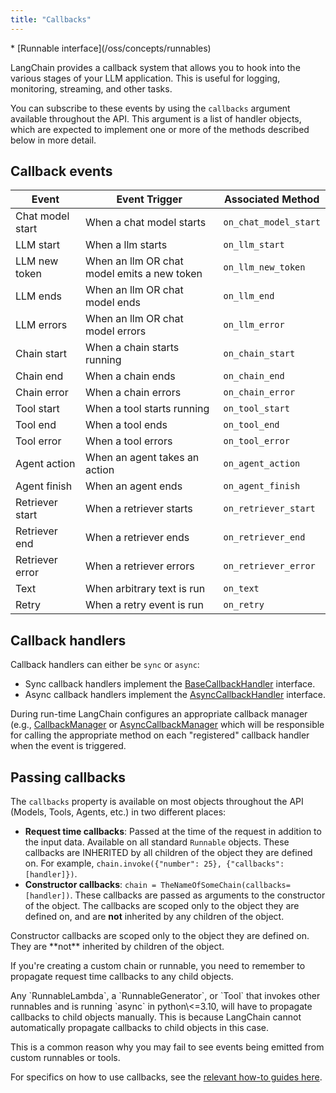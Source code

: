 ```yaml
---
title: "Callbacks"
---
```


<Note>
  * [Runnable interface](/oss/concepts/runnables)
</Note>

LangChain provides a callback system that allows you to hook into the various stages of your LLM application. This is useful for logging, monitoring, streaming, and other tasks.

You can subscribe to these events by using the `callbacks` argument available throughout the API. This argument is a list of handler objects, which are expected to implement one or more of the methods described below in more detail.

## Callback events

| Event            | Event Trigger                               | Associated Method     |
| ---------------- | ------------------------------------------- | --------------------- |
| Chat model start | When a chat model starts                    | `on_chat_model_start` |
| LLM start        | When a llm starts                           | `on_llm_start`        |
| LLM new token    | When an llm OR chat model emits a new token | `on_llm_new_token`    |
| LLM ends         | When an llm OR chat model ends              | `on_llm_end`          |
| LLM errors       | When an llm OR chat model errors            | `on_llm_error`        |
| Chain start      | When a chain starts running                 | `on_chain_start`      |
| Chain end        | When a chain ends                           | `on_chain_end`        |
| Chain error      | When a chain errors                         | `on_chain_error`      |
| Tool start       | When a tool starts running                  | `on_tool_start`       |
| Tool end         | When a tool ends                            | `on_tool_end`         |
| Tool error       | When a tool errors                          | `on_tool_error`       |
| Agent action     | When an agent takes an action               | `on_agent_action`     |
| Agent finish     | When an agent ends                          | `on_agent_finish`     |
| Retriever start  | When a retriever starts                     | `on_retriever_start`  |
| Retriever end    | When a retriever ends                       | `on_retriever_end`    |
| Retriever error  | When a retriever errors                     | `on_retriever_error`  |
| Text             | When arbitrary text is run                  | `on_text`             |
| Retry            | When a retry event is run                   | `on_retry`            |

## Callback handlers

Callback handlers can either be `sync` or `async`:

* Sync callback handlers implement the [BaseCallbackHandler](https://python.langchain.com/api_reference/core/callbacks/langchain_core.callbacks.base.BaseCallbackHandler.html) interface.
* Async callback handlers implement the [AsyncCallbackHandler](https://python.langchain.com/api_reference/core/callbacks/langchain_core.callbacks.base.AsyncCallbackHandler.html) interface.

During run-time LangChain configures an appropriate callback manager (e.g., [CallbackManager](https://python.langchain.com/api_reference/core/callbacks/langchain_core.callbacks.manager.CallbackManager.html) or [AsyncCallbackManager](https://python.langchain.com/api_reference/core/callbacks/langchain_core.callbacks.manager.AsyncCallbackManager.html) which will be responsible for calling the appropriate method on each "registered" callback handler when the event is triggered.

## Passing callbacks

The `callbacks` property is available on most objects throughout the API (Models, Tools, Agents, etc.) in two different places:

* **Request time callbacks**: Passed at the time of the request in addition to the input data. Available on all standard `Runnable` objects. These callbacks are INHERITED by all children of the object they are defined on. For example, `chain.invoke({"number": 25}, {"callbacks": [handler]})`.
* **Constructor callbacks**: `chain = TheNameOfSomeChain(callbacks=[handler])`. These callbacks are passed as arguments to the constructor of the object. The callbacks are scoped only to the object they are defined on, and are **not** inherited by any children of the object.

<Warning>
  Constructor callbacks are scoped only to the object they are defined on. They are **not** inherited by children of the object.
</Warning>

If you're creating a custom chain or runnable, you need to remember to propagate request time callbacks to any child objects.

<Info>
  Any `RunnableLambda`, a `RunnableGenerator`, or `Tool` that invokes other runnables and is running `async` in python\<=3.10, will have to propagate callbacks to child objects manually. This is because LangChain cannot automatically propagate callbacks to child objects in this case.

  This is a common reason why you may fail to see events being emitted from custom runnables or tools.
</Info>

For specifics on how to use callbacks, see the [relevant how-to guides here](/oss/how_to/#callbacks).
